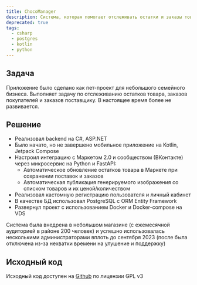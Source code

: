 ```yaml
---
title: ChocoManager
description: Cистема, которая помогает отслеживать остатки и заказы товара в магазине и интегрируется с Маркетом ВКонтакте
deprecated: true
tags: 
  - csharp
  - postgres
  - kotlin
  - python
---
```


## Задача

Приложение было сделано как пет-проект для небольшого семейного бизнеса. Выполняет задачу по отслеживанию остатков товара, заказов покупателей и заказов поставщику. В настоящее время более не развивается.

## Решение

- Реализовал backend на C#, ASP.NET
- Было начато, но не завершено мобильное приложение на Kotlin, Jetpack Compose
- Настроил интеграцию с Маркетом 2.0 и сообществом (ВКонтакте) через микросервис на Python и FastAPI:
    - Автоматическое обновление остатков товара в Маркете при сохранении поставок и заказов
    - Автоматическая публикация генерируемого изображения со списком товаров и их ценой/количеством
- Реализовал кастомную регистрацию пользователя и личный кабинет
- В качестве БД использовал PostgreSQL с ORM Entity Framework
- Развернул проект с использованием Docker и Docker-compose на VDS

Система была внедрена в небольшом магазине (с ежемесячной аудиторией в районе 200 человек) и успешно использовалась несколькими администраторами вплоть до сентября 2023 (после была отключена из-за нехватки времени на улушение и поддержку)

## Исходный код

Исходный код доступен на [Github](https://github.com/choco-manager) по лицензии GPL v3